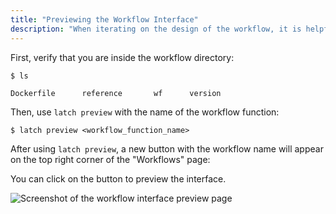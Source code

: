 ```yaml
---
title: "Previewing the Workflow Interface"
description: "When iterating on the design of the workflow, it is helpful to preview the user interface locally using `latch preview`."
---
```


First, verify that you are inside the workflow directory:

```shell-session
$ ls

Dockerfile      reference       wf      version
```

Then, use `latch preview` with the name of the workflow function:

```shell-session
$ latch preview <workflow_function_name>
```

After using `latch preview`, a new button with the workflow name will appear on the top right corner of the "Workflows" page:

You can click on the button to preview the interface.

![Screenshot of the workflow interface preview page](/images/previewer.png)

